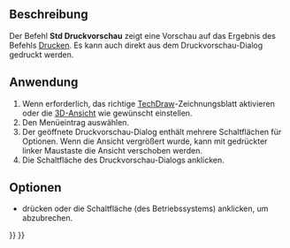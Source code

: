 <languages/>

{{Docnav/de
|[[Std_Print/de|Drucken]]
|[[Std_PrintPdf/de|DruckZuPDF]]
|[[Std_File_Menu/de|Std Menü Datei]]
|IconL=Std_Print.svg
|IconR=Std_PrintPdf.svg
|IconC=Freecad.svg
}}

{{GuiCommand/de
|Name=Std PrintPreview
|Name/de=Std Druckvorschau
|MenuLocation=Datei → Druckvorschau
|Workbenches=Alle
|Shortcut=Strg+P
|SeeAlso=[[Std Print/de|Drucken]]
}}

<span id="Description"></span>
==Beschreibung==

Der Befehl '''Std Druckvorschau''' zeigt eine Vorschau auf das Ergebnis des Befehls  [[Std_Print/de|Drucken]]. Es kann auch direkt aus dem Druckvorschau-Dialog gedruckt werden.

<span id="Usage"></span>
==Anwendung==

# Wenn erforderlich, das richtige [[TechDraw_Workbench/de|TechDraw]]-Zeichnungsblatt aktivieren oder die [[3D_View/de|3D-Ansicht]] wie gewünscht einstellen.
# Den Menüeintrag {{MenuCommand|Datei → [[Image:Std_PrintPreview.svg|16px]] Druckvorschau}} auswählen.
# Der geöffnete Druckvorschau-Dialog enthält mehrere Schaltflächen für Optionen. Wenn die Ansicht vergrößert wurde, kann mit gedrückter linker Maustaste die Ansicht verschoben werden.
# Die Schaltfläche {{Button|Drucken}} des Druckvorschau-Dialogs anklicken.

<span id="Options"></span>
==Optionen==

* {{KEY|esc}} drücken oder die Schaltfläche {{Button|Schließen}} (des Betriebssystems) anklicken, um abzubrechen.


{{Docnav/de
|[[Std_Print/de|Drucken]]
|[[Std_PrintPdf/de|DruckZuPDF]]
|[[Std_File_Menu/de|Std Menü Datei]]
|IconL=Std_Print.svg
|IconR=Std_PrintPdf.svg
|IconC=Freecad.svg
}}

{{Std_Base_navi{{#translation:}}}}
{{Userdocnavi{{#translation:}}}}